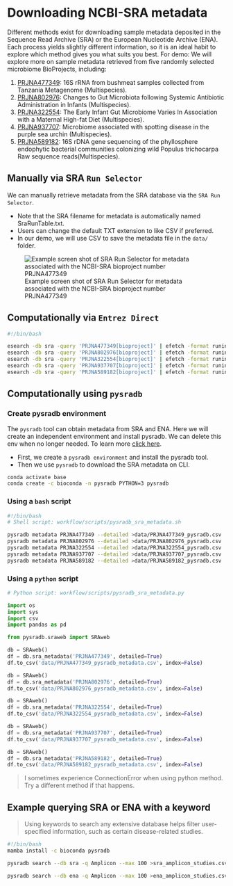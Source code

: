 # Downloading NCBI-SRA metadata
Different methods exist for downloading sample metadata deposited in the Sequence Read Archive (SRA) or the European Nucleotide Archive (ENA). Each process yields slightly different information, so it is an ideal habit to explore which method gives you what suits you best.
For demo: We will explore more on sample metadata retrieved from five randomly selected microbiome BioProjects, including: 

1. [PRJNA477349](https://www.ncbi.nlm.nih.gov/sra/?term=PRJNA477349): 16S rRNA from bushmeat samples collected from Tanzania Metagenome (Multispecies). 
2. [PRJNA802976](https://www.ncbi.nlm.nih.gov/sra/?term=PRJNA802976): Changes to Gut Microbiota following Systemic Antibiotic Administration in Infants (Multispecies). 
3. [PRJNA322554](https://www.ncbi.nlm.nih.gov/sra/?term=PRJNA322554): The Early Infant Gut Microbiome Varies In Association with a Maternal High-fat Diet (Multispecies).
4. [PRJNA937707](https://www.ncbi.nlm.nih.gov/sra/?term=PRJNA937707): Microbiome associated with spotting disease in the purple sea urchin (Multispecies).
5. [PRJNA589182](https://www.ncbi.nlm.nih.gov/sra/?term=PRJNA589182): 16S rDNA gene sequencing of the phyllosphere endophytic bacterial communities colonizing wild Populus trichocarpa Raw sequence reads(Multispecies).


## Manually via SRA `Run Selector`
We can manually retrieve metadata from the SRA database via the `SRA Run Selector`. 

- Note that the SRA filename for metadata is automatically named SraRunTable.txt.
- Users can change the default TXT extension to like CSV if preferred.
- In our demo, we will use CSV to save the metadata file in the `data/` folder.

![Example screen shot of SRA Run Selector for metadata associated with the NCBI-SRA bioproject number PRJNA477349](images/sra_run_selector.png){#runselector}


## Computationally via `Entrez Direct`
```bash
#!/bin/bash

esearch -db sra -query 'PRJNA477349[bioproject]' | efetch -format runinfo >data/runinfo_PRJNA477349_metadata.csv;
esearch -db sra -query 'PRJNA802976[bioproject]' | efetch -format runinfo >data/runinfo_PRJNA802976_metadata.csv;
esearch -db sra -query 'PRJNA322554[bioproject]' | efetch -format runinfo >data/runinfo_PRJNA322554_metadata.csv;
esearch -db sra -query 'PRJNA937707[bioproject]' | efetch -format runinfo >data/runinfo_PRJNA937707_metadata.csv;
esearch -db sra -query 'PRJNA589182[bioproject]' | efetch -format runinfo >data/runinfo_PRJNA589182_metadata.csv;
```

## Computationally using `pysradb`

### Create pysradb environment
The `pysradb` tool can obtain metadata from SRA and ENA. Here we will create an independent environment and install pysradb. We can delete this env when no longer needed.
To learn more [click here](https://saket-choudhary.me/pysradb/quickstart.html).

- First, we create a `pysradb environment` and install the pysradb tool.
- Then we use `pysradb` to download the SRA metadata on CLI.

```bash
conda activate base
conda create -c bioconda -n pysradb PYTHON=3 pysradb
```

### Using a `bash` script
```bash
#!/bin/bash
# Shell script: workflow/scripts/pysradb_sra_metadata.sh

pysradb metadata PRJNA477349 --detailed >data/PRJNA477349_pysradb.csv
pysradb metadata PRJNA802976 --detailed >data/PRJNA802976_pysradb.csv
pysradb metadata PRJNA322554 --detailed >data/PRJNA322554_pysradb.csv
pysradb metadata PRJNA937707 --detailed >data/PRJNA937707_pysradb.csv
pysradb metadata PRJNA589182 --detailed >data/PRJNA589182_pysradb.csv
```

### Using a `python` script
```python
# Python script: workflow/scripts/pysradb_sra_metadata.py

import os
import sys
import csv
import pandas as pd

from pysradb.sraweb import SRAweb

db = SRAweb()
df = db.sra_metadata('PRJNA477349', detailed=True)
df.to_csv('data/PRJNA477349_pysradb_metadata.csv', index=False)

db = SRAweb()
df = db.sra_metadata('PRJNA802976', detailed=True)
df.to_csv('data/PRJNA802976_pysradb_metadata.csv', index=False)

db = SRAweb()
df = db.sra_metadata('PRJNA322554', detailed=True)
df.to_csv('data/PRJNA322554_pysradb_metadata.csv', index=False)

db = SRAweb()
df = db.sra_metadata('PRJNA937707', detailed=True)
df.to_csv('data/PRJNA937707_pysradb_metadata.csv', index=False)

db = SRAweb()
df = db.sra_metadata('PRJNA589182', detailed=True)
df.to_csv('data/PRJNA589182_pysradb_metadata.csv', index=False)
```
> I sometimes experience ConnectionError when using python method. Try a different method if that happens.


## Example querying SRA or ENA with a keyword
> Using keywords to search any extensive database helps filter user-specified information, such as certain disease-related studies. 

```bash
#!/bin/bash
mamba install -c bioconda pysradb

pysradb search --db sra -q Amplicon --max 100 >sra_amplicon_studies.csv

pysradb search --db ena -q Amplicon --max 100 >ena_amplicon_studies.csv
```
